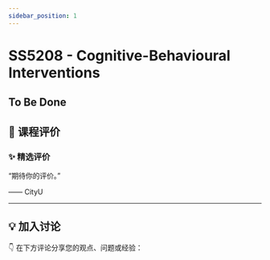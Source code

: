 ```yaml
---
sidebar_position: 1
---
```



# SS5208 - Cognitive-Behavioural Interventions

## To Be Done

## **💬 课程评价**

### ✨ **精选评价**
<div className={commentStyles.commentBox}>
    <p className={commentStyles.commentText}>
        “期待你的评价。”
    </p>
    <p className={commentStyles.commentAuthor}>—— CityU</p>
</div>

---

## **💡 加入讨论**

👇 在下方评论分享您的观点、问题或经验：
<Utterances />
